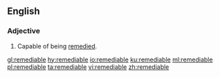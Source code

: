 ==English==

===Adjective===
{{en-adj}}

# Capable of being [[remedy|remedied]].

[[gl:remediable]]
[[hy:remediable]]
[[io:remediable]]
[[ku:remediable]]
[[ml:remediable]]
[[pl:remediable]]
[[ta:remediable]]
[[vi:remediable]]
[[zh:remediable]]